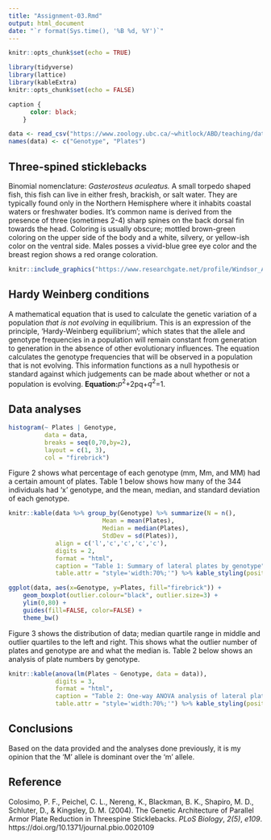 ```yaml
---
title: "Assignment-03.Rmd"
output: html_document
date: "`r format(Sys.time(), '%B %d, %Y')`"
---
```


```r
knitr::opts_chunk$set(echo = TRUE)
```


 <!-- Made sure packages needed are installed. --> 
```R
library(tidyverse)
library(lattice)
library(kableExtra)
knitr::opts_chunk$set(echo = FALSE)
```


 <!-- Styled table captions to black. --> 
```css
caption {
      color: black;
    }
```


<!-- Loaded data from the internet. -->
```R
data <- read_csv("https://www.zoology.ubc.ca/~whitlock/ABD/teaching/datasets/03/03e3SticklebackPlates.csv")
names(data) <- c("Genotype", "Plates")
```



## Three-spined sticklebacks
Binomial nomenclature: *Gasterosteus aculeatus.*
A small torpedo shaped fish, this fish can live in either fresh, brackish, or salt water. They are typically found only in the Northern Hemisphere where it inhabits coastal waters or freshwater bodies. It's common name is derived from the presence of three (sometimes 2-4) sharp spines on the back dorsal fin towards the head. Coloring is usually obscure; mottled brown-green coloring on the upper side of the body and a white, silvery, or yellow-ish color on the ventral side. Males posses a vivid-blue gree eye color and the breast region shows a red orange coloration.

 <!-- Centered, altered width of picture, and added caption. All additions made inside curly brackets. --> 
```R
knitr::include_graphics("https://www.researchgate.net/profile/Windsor_Aguirre/publication/285915049/figure/fig2/AS:318190618988545@1452873963743/Lateral-plate-morphs-of-Gasterosteus-aculeatus-A-low-B-partial-C-complete-From_W640.jpg") 
```
## Hardy Weinberg conditions
A mathematical equation that is used to calculate the genetic variation of a population _that is not evolving_ in equilibrium. This is an expression of the principle, 'Hardy-Weinberg equilibrium'; which states that the allele and genotype frequencies in a population will remain constant from generation to generation in the absence of other evolutionary influences. The equation calculates the genotype frequencies that will be observed in a population that is not evolving. This information functions as a null hypothesis or standard against which judgements can be made about whether or not a population is evolving.
**Equation:**$p^{2}$+2pq+$q^{2}$=1.

 <!-- Added data chunk, centered it, and added a caption. --> 
 
## Data analyses



```r
histogram(~ Plates | Genotype, 
		  data = data, 
		  breaks = seq(0,70,by=2),
		  layout = c(1, 3), 
		  col = "firebrick")
```
Figure 2 shows what percentage of each genotype (mm, Mm, and MM) had a certain amount of plates. Table 1 below shows how many of the 344 individuals had 'x' genotype, and the mean, median, and standard deviation of each genotype. 

 <!-- Added more data in form of a table and caption was added. --> 
```r
knitr::kable(data %>% group_by(Genotype) %>% summarize(N = n(), 
			 			  Mean = mean(Plates), 
			 			  Median = median(Plates), 
			 			  StdDev = sd(Plates)), 
			 align = c('l','c','c','c','c'), 
			 digits = 2,
			 format = "html", 
			 caption = "Table 1: Summary of lateral plates by genotype",
			 table.attr = "style='width:70%;'") %>% kable_styling(position = "center")

```


 <!-- Added more data in form of boxplots, centered figure, and added caption. --> 
```r

ggplot(data, aes(x=Genotype, y=Plates, fill="firebrick")) + 
	geom_boxplot(outlier.colour="black", outlier.size=3) + 
	ylim(0,80) + 
	guides(fill=FALSE, color=FALSE) +
	theme_bw()

```
Figure 3 shows the distribution of data; median quartile range in middle and outlier quartiles to the left and right. This shows what the outlier number of plates and genotype are and what the median is. Table 2 below shows an analysis of plate numbers by genotype.


 <!-- Added more data in form of ANOVA analysis and changed caption. -->  
```r

knitr::kable(anova(lm(Plates ~ Genotype, data = data)),
			 digits = 3, 
			 format = "html", 
			 caption = "Table 2: One-way ANOVA analysis of lateral plate numbers by genotype",
			 table.attr = "style='width:70%;'") %>% kable_styling(position = "center")


```


## Conclusions 
Based on the data provided and the analyses done previously, it is my opinion that the 'M' allele is dominant over the 'm' allele.


## Reference
Colosimo, P. F., Peichel, C. L., Nereng, K., Blackman, B. K., Shapiro, M. D., Schluter, D., & Kingsley, D. M. (2004). The Genetic Architecture of Parallel Armor Plate Reduction in Threespine Sticklebacks. _PLoS Biology_, _2(5)_, _e109_. https://doi.org/10.1371/journal.pbio.0020109




